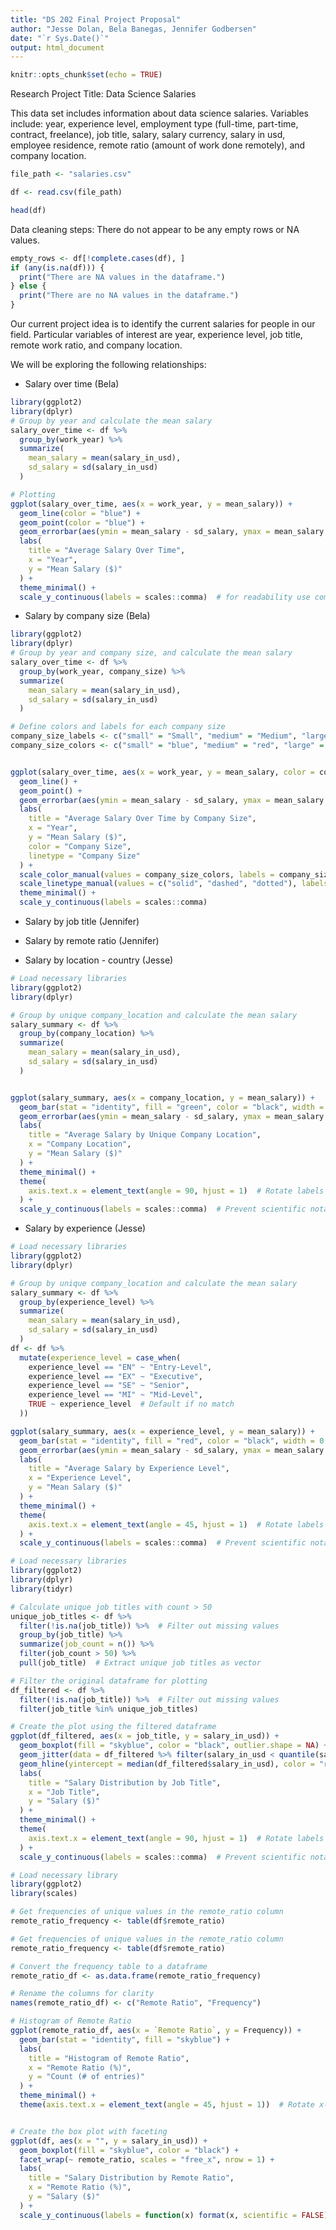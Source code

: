 ```yaml
---
title: "DS 202 Final Project Proposal"
author: "Jesse Dolan, Bela Banegas, Jennifer Godbersen"
date: "`r Sys.Date()`"
output: html_document
---
```


```r
knitr::opts_chunk$set(echo = TRUE)
```

Research Project Title: Data Science Salaries

This data set includes information about data science salaries. Variables include: year, experience level, employment type (full-time, part-time, contract, freelance), job title, salary, salary currency, salary in usd, employee residence, remote ratio (amount of work done remotely), and company location.

```r
file_path <- "salaries.csv"

df <- read.csv(file_path)

head(df)

```

Data cleaning steps: There do not appear to be any empty rows or NA values.

```r
empty_rows <- df[!complete.cases(df), ]
if (any(is.na(df))) {
  print("There are NA values in the dataframe.")
} else {
  print("There are no NA values in the dataframe.")
}
```

Our current project idea is to identify the current salaries for people in our field. Particular variables of interest are year, experience level, job title, remote work ratio, and company location.

We will be exploring the following relationships:

-   Salary over time (Bela)

```r
library(ggplot2)
library(dplyr)
# Group by year and calculate the mean salary
salary_over_time <- df %>%
  group_by(work_year) %>%
  summarize(
    mean_salary = mean(salary_in_usd),
    sd_salary = sd(salary_in_usd)
  )

# Plotting
ggplot(salary_over_time, aes(x = work_year, y = mean_salary)) +
  geom_line(color = "blue") +
  geom_point(color = "blue") +
  geom_errorbar(aes(ymin = mean_salary - sd_salary, ymax = mean_salary + sd_salary), width = 0.2) +
  labs(
    title = "Average Salary Over Time",
    x = "Year",
    y = "Mean Salary ($)"
  ) +
  theme_minimal() +
  scale_y_continuous(labels = scales::comma)  # for readability use comma format
```


-   Salary by company size (Bela)

```r
library(ggplot2)
library(dplyr)
# Group by year and company size, and calculate the mean salary
salary_over_time <- df %>%
  group_by(work_year, company_size) %>%
  summarize(
    mean_salary = mean(salary_in_usd),
    sd_salary = sd(salary_in_usd)
  )

# Define colors and labels for each company size
company_size_labels <- c("small" = "Small", "medium" = "Medium", "large" = "Large")
company_size_colors <- c("small" = "blue", "medium" = "red", "large" = "yellow")


ggplot(salary_over_time, aes(x = work_year, y = mean_salary, color = company_size, linetype = company_size)) +
  geom_line() +
  geom_point() +
  geom_errorbar(aes(ymin = mean_salary - sd_salary, ymax = mean_salary + sd_salary), width = 0.2) +
  labs(
    title = "Average Salary Over Time by Company Size",
    x = "Year",
    y = "Mean Salary ($)",
    color = "Company Size",
    linetype = "Company Size"
  ) +
  scale_color_manual(values = company_size_colors, labels = company_size_labels) +
  scale_linetype_manual(values = c("solid", "dashed", "dotted"), labels = company_size_labels) +
  theme_minimal() +
  scale_y_continuous(labels = scales::comma)  
```


-   Salary by job title (Jennifer)

-   Salary by remote ratio (Jennifer)

-   Salary by location - country (Jesse)

```r
# Load necessary libraries
library(ggplot2)
library(dplyr)

# Group by unique company_location and calculate the mean salary
salary_summary <- df %>%
  group_by(company_location) %>%
  summarize(
    mean_salary = mean(salary_in_usd),
    sd_salary = sd(salary_in_usd)
  )


ggplot(salary_summary, aes(x = company_location, y = mean_salary)) +
  geom_bar(stat = "identity", fill = "green", color = "black", width = 0.7) +
  geom_errorbar(aes(ymin = mean_salary - sd_salary, ymax = mean_salary + sd_salary), width = 0.2) +
  labs(
    title = "Average Salary by Unique Company Location",
    x = "Company Location",
    y = "Mean Salary ($)"
  ) +
  theme_minimal() +
  theme(
    axis.text.x = element_text(angle = 90, hjust = 1)  # Rotate labels for better spacing
  ) +
  scale_y_continuous(labels = scales::comma)  # Prevent scientific notation by using comma format

```

-   Salary by experience (Jesse)

```r
# Load necessary libraries
library(ggplot2)
library(dplyr)

# Group by unique company_location and calculate the mean salary
salary_summary <- df %>%
  group_by(experience_level) %>%
  summarize(
    mean_salary = mean(salary_in_usd),
    sd_salary = sd(salary_in_usd)
  )
df <- df %>%
  mutate(experience_level = case_when(
    experience_level == "EN" ~ "Entry-Level",
    experience_level == "EX" ~ "Executive",
    experience_level == "SE" ~ "Senior",
    experience_level == "MI" ~ "Mid-Level",
    TRUE ~ experience_level  # Default if no match
  ))

ggplot(salary_summary, aes(x = experience_level, y = mean_salary)) +
  geom_bar(stat = "identity", fill = "red", color = "black", width = 0.7) +
  geom_errorbar(aes(ymin = mean_salary - sd_salary, ymax = mean_salary + sd_salary), width = 0.2) +
  labs(
    title = "Average Salary by Experience Level",
    x = "Experience Level",
    y = "Mean Salary ($)"
  ) +
  theme_minimal() +
  theme(
    axis.text.x = element_text(angle = 45, hjust = 1)  # Rotate labels for better spacing
  ) +
  scale_y_continuous(labels = scales::comma)  # Prevent scientific notation by using comma format

```

```r
# Load necessary libraries
library(ggplot2)
library(dplyr)
library(tidyr)

# Calculate unique job titles with count > 50
unique_job_titles <- df %>%
  filter(!is.na(job_title)) %>%  # Filter out missing values
  group_by(job_title) %>%
  summarize(job_count = n()) %>%
  filter(job_count > 50) %>%
  pull(job_title)  # Extract unique job titles as vector

# Filter the original dataframe for plotting
df_filtered <- df %>%
  filter(!is.na(job_title)) %>%  # Filter out missing values
  filter(job_title %in% unique_job_titles)

# Create the plot using the filtered dataframe
ggplot(df_filtered, aes(x = job_title, y = salary_in_usd)) +
  geom_boxplot(fill = "skyblue", color = "black", outlier.shape = NA) +  # Use geom_boxplot to create boxplots
  geom_jitter(data = df_filtered %>% filter(salary_in_usd < quantile(salary_in_usd, 0.25) - 1.5*IQR(salary_in_usd) | salary_in_usd > quantile(salary_in_usd, 0.75) + 1.5*IQR(salary_in_usd)), width = 0.2, color = "black", alpha = 0.5) +
  geom_hline(yintercept = median(df_filtered$salary_in_usd), color = "red", linetype = "dashed") +  # Add a dashed line for median
  labs(
    title = "Salary Distribution by Job Title",
    x = "Job Title",
    y = "Salary ($)"
  ) +
  theme_minimal() +
  theme(
    axis.text.x = element_text(angle = 90, hjust = 1)  # Rotate labels for better spacing
  ) +
  scale_y_continuous(labels = scales::comma)  # Prevent scientific notation by using comma format

```


```r

# Load necessary library
library(ggplot2)
library(scales)

# Get frequencies of unique values in the remote_ratio column
remote_ratio_frequency <- table(df$remote_ratio)

# Get frequencies of unique values in the remote_ratio column
remote_ratio_frequency <- table(df$remote_ratio)

# Convert the frequency table to a dataframe
remote_ratio_df <- as.data.frame(remote_ratio_frequency)

# Rename the columns for clarity
names(remote_ratio_df) <- c("Remote Ratio", "Frequency")

# Histogram of Remote Ratio
ggplot(remote_ratio_df, aes(x = `Remote Ratio`, y = Frequency)) +
  geom_bar(stat = "identity", fill = "skyblue") +
  labs(
    title = "Histogram of Remote Ratio",
    x = "Remote Ratio (%)",
    y = "Count (# of entries)"
  ) +
  theme_minimal() +
  theme(axis.text.x = element_text(angle = 45, hjust = 1))  # Rotate x-axis labels for better readability


# Create the box plot with faceting
ggplot(df, aes(x = "", y = salary_in_usd)) +
  geom_boxplot(fill = "skyblue", color = "black") +
  facet_wrap(~ remote_ratio, scales = "free_x", nrow = 1) +
  labs(
    title = "Salary Distribution by Remote Ratio",
    x = "Remote Ratio (%)", 
    y = "Salary ($)"
  ) +
  scale_y_continuous(labels = function(x) format(x, scientific = FALSE))


```
